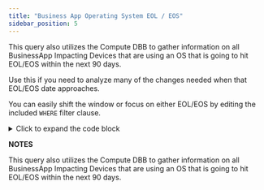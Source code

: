 ```yaml
---
title: "Business App Operating System EOL / EOS"
sidebar_position: 5
---
```


This query also utilizes the Compute DBB to gather information on all BusinessApp Impacting Devices that are using an OS that is going to hit EOL/EOS within the next 90 days.

Use this if you need to analyze many of the changes needed when that EOL/EOS date approaches.

You can easily shift the window or focus on either EOL/EOS by editing the included `WHERE` filter clause.

<details>
  <summary>Click to expand the code block</summary>
```sql
SELECT
ba_comp.device_fk               AS eol_device_fk
,compute.device_serial          AS eol_device_serial
,ba_comp.impacted_object        AS impacted_device_name
,ba_comp.business_app_name      AS impacted_businessapp
,ba_comp.businessapplication_fk
,ba_comp.impact_reason
,ba_comp.relationship_type
,ba_comp.component_type
,compute.os_name
,compute.os_vendor
,compute.os_architecture
,compute.os_version
,compute.os_version_number
,compute.os_end_of_life
,compute.os_end_of_support
FROM view_dbb_adm_businessapp_composition_v2 ba_comp
JOIN view_dbb_compute_v2 compute
ON compute.device_fk = ba_comp.device_fk
WHERE
compute.os_end_of_life < current_date - 90
OR compute.os_end_of_support < current_date - 90
ORDER BY
compute.os_end_of_life
,compute.os_end_of_support
,ba_comp.impacted_object;
```
</details>

**NOTES**

This query also utilizes the Compute DBB to gather information on all BusinessApp Impacting Devices that are using an OS that is going to hit EOL/EOS within the next 90 days.
